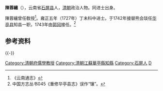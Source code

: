 '''陳蓉纕'''（{{bd|？||？||}}），云南省[[石屏县|石屏县]]人，[[清朝|清朝]]政治人物。同进士出身。

陳蓉纕曾任敎授<ref>《云南通志》</ref>。雍正五年（1727年）丁未科中进士。于1742年接替熊会琰任[[华亭县|华亭县]]知县一职，1743年由[[郭冈|郭冈]]接任。<ref>中国方志丛书045《重修华亭县志》误作“镶”。</ref>

==参考资料==
{{reflist}}

{{-}}
{{start box}}
{{s-off}}
{{succession box|[[熊会琰|熊会琰]]|[[郭冈|郭冈]]|[[华亭县|华亭县]][[知县|知县]]|1742年－1743年}}
{{end box}}

{{雍正五年丁未科殿試金榜}}
{{DEFAULTSORT:Chen陈}}
[[Category:清朝府儒學教授|Category:清朝府儒學教授]]
[[Category:清朝江蘇華亭縣知縣|Category:清朝江蘇華亭縣知縣]]
[[Category:石屏人|Category:石屏人]]
[[Category:陳姓|D]]